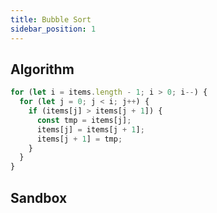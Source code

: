 ```yaml
---
title: Bubble Sort
sidebar_position: 1
---
```



## Algorithm

```javascript title="bubble-sort.js"
for (let i = items.length - 1; i > 0; i--) {
  for (let j = 0; j < i; j++) {
    if (items[j] > items[j + 1]) {
      const tmp = items[j];
      items[j] = items[j + 1];
      items[j + 1] = tmp;
    }
  }
}
```

## Sandbox

<BubbleSort/>
